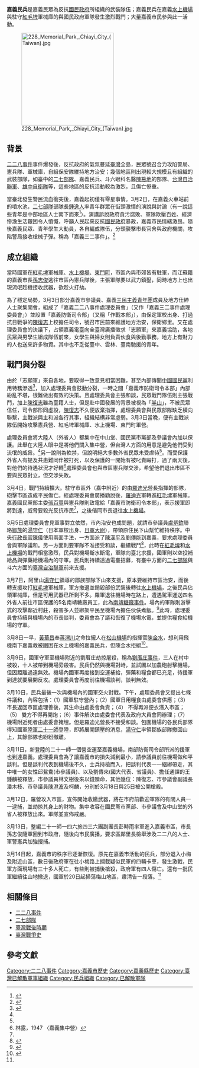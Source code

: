 {{Infobox military unit
| 名稱 = 嘉義民兵
| 國家 =  {{ROC|台湾省}}
| 時期 = 1947年3月3日－3月20日
| 兵科 = [[民兵|民兵]]、志願軍
| 效忠 = [[二二八事件處理委員會列表|嘉義二二八事件處理委員會]]
| 隸屬 = 嘉義防衛司令部
| 戰役 = [[二二八事件|二二八事件]]
}}
{{臺灣歷史}}
'''嘉義民兵'''是嘉義民眾為反抗[[國民政府|國民政府]]所組織的武裝隊伍；嘉義民兵在嘉義[[水上機場|水上機場]]與駐守[[紅毛埤|紅毛埤]]軍械庫的與國民政府軍隊發生激烈戰鬥；大量嘉義市民參與此一活動。

[[File:228_Memorial_Park,_Chiayi_City_(Taiwan).jpg|250px]]

==背景 ==
[[二二八事件|二二八事件]]事件爆發後，反抗政府的氣氛蔓延[[臺灣|臺灣]]全島，民眾號召合力攻陷警局、憲兵隊、軍械庫，自組保安隊維持地方治安；幾個地區則出現較大規模且有組織的武裝部隊，如臺中的[[二七部隊|二七部隊]]、嘉義民兵、斗六眼科名醫[[陳篡地|陳篡地]]的部隊、[[台灣自治聯軍|台灣自治聯軍]]、[[雄中自衛隊|雄中自衛隊]]等，這些地區的反抗活動較為激烈，且傷亡慘重。

當臺北發生警民流血衝突後，嘉義起初僅有零星事情。3月2日，在嘉義火車站前的噴水池，[[二七部隊|二七部隊]]部隊長[[鍾逸人|鍾逸人]]率青年群眾在街頭激情的演說與討論（有一說這些青年是中部地區人士南下而來<ref name="rimg.tw">{{Cite web |url=http://lcdn.rimg.tw/228tuioe/027b4921.pdf |title=王昭文，2000，〈燃燒的鳳凰花──228事件中的嘉義〉，《台灣教會公報》 |access-date=2015-07-15 |archive-url=https://web.archive.org/web/20150711075804/http://lcdn.rimg.tw/228tuioe/027b4921.pdf |archive-date=2015-07-11 |dead-url=yes }}</ref>）。演講訴說政府貪污腐敗、軍隊欺壓百姓、經濟慘澹生活艱困令人憤慨，呼籲人民起來反抗[[國民政府|國民政府]]暴政，嘉義市民情緒激昂。隨後嘉義民眾、青年學生大動員，各自編成隊伍，分頭襲擊市長官舍與政府機關，攻陷警局接收槍械子彈。稱為「嘉義三二事件」。<ref name="sinica.edu.tw">{{Cite web |url=http://www.rchss.sinica.edu.tw/NewWeb/files/archive/498_6b243b0d.pdf |title=台灣光復初期的民變-以嘉義三二事件為例 |accessdate=2015-07-16 |archive-date=2016-03-04 |archive-url=https://web.archive.org/web/20160304141431/http://www.rchss.sinica.edu.tw/NewWeb/files/archive/498_6b243b0d.pdf |dead-url=no }}</ref>

==成立組織==
當時國軍在[[紅毛埤|紅毛埤]]軍械庫、[[水上機場|水上機場]]、[[東門町|東門町]]，市區內與市郊皆有駐軍，而江蘇籍的嘉義市長[[孫志俊|孫志俊]]逃往市區內憲兵隊後，主張軍隊要以武力鎮壓，同時地方上也出現流氓趁機接收武器，欲趁火打劫。

為了穩定局勢，3月3日部分嘉義市參議員、嘉義[[三民主義青年團|三民主義青年團]]成員及地方仕紳人士聚集開會，組成了「嘉義二二八事件處理委員會」（又作「嘉義三二事件處理委員會」）並設置「嘉義防衛司令部」（又稱「作戰本部」），由保定軍校出身、打過抗日戰爭的[[陳復志|陳復志]]上校擔任司令，號召市民前來維護地方治安，保衛鄉里。又在處理委員會的決議下，占領嘉義電臺向全臺灣廣播徵求「志願軍」來嘉義協助，各地民眾與男學生組成隊伍前來，女學生與婦女則負責伙食與後勤事務，地方上有財力的人也送來許多物資。其中也不乏從臺中、雲林、臺南馳援的青年。

==戰鬥與分裂==
由於「志願軍」來自各地，要取得一致意見相當困難，甚至內部傳聞[[中國國民黨|中國國民黨]]利用特務滲透<ref>{{Cite web |url=http://www.ith.sinica.edu.tw/quarterly_download.php?name=01+%E4%BE%AF%E5%9D%A4%E5%AE%8F.pdf&filename=14310696682.pdf |title=重探「二二八事件處理委員會」的角色，侯坤宏，《臺灣史研究》第21卷第4期，頁1-56 |accessdate=2015-07-15 |archive-date=2016-03-04 |archive-url=https://web.archive.org/web/20160304190921/http://www.ith.sinica.edu.tw/quarterly_download.php?name=01+%E4%BE%AF%E5%9D%A4%E5%AE%8F.pdf&filename=14310696682.pdf |dead-url=no }}</ref>，加入處理委員會鼓動分裂，一時之間「嘉義市防衛司令本部」內部紛亂不堪，很難做出有效的決策。且處理委員會主張和談，民眾戰鬥隊伍則主張戰鬥，加上[[陳復志|陳復志]]雖為臺籍人士，但是赴中國發展的背景被視為「[[半山|半山]]」，不被民眾信任，司令部形同虛設，[[陳復志|陳復志]]不久便放棄指揮，處理委員會與民眾部隊缺乏橫向聯繫，主戰派與主和派各行其事，組織結構非常虛弱。3月3日當晚，便有主戰派隊伍開始攻擊憲兵營、紅毛埤軍械庫、水上機場、東門町軍營。

處理委員會將大陸人（外省人）都集中在中山堂、國民黨市黨部及參議會內加以保護。此舉在大陸人眼中是將他們關入集中營，但台灣人方面的用意是避免他們受到流氓的威脅。<ref name="rimg.tw"/>另一說則為軟禁，但說明絕大多數外省民眾未受虐待<ref name="sinica.edu.tw"/>。而受保護外省人有提及共患難同伴被打死，以及保護的一開始有被叱責毆打，過了兩天後，對他們的待遇狀況才好轉<ref>林露，1947 〈嘉義集中營〉</ref>處理委員會也與市區憲兵隊交涉，希望他們退出市區不要與民眾對立，但交涉失敗。

3月4日，戰鬥持續擴大。駐守市區外（嘉中附近）的由[[羅迪光|羅迪光]]營長指揮的部隊，砲擊市區造成平民傷亡。經處理委員會廣播勸說後，[[羅迪光|羅迪光]]軍轉進[[紅毛埤|紅毛埤]]軍械庫。嘉義國民黨部主委[[張百豐|張百豐]]與憲兵隊則致電給「嘉義市防衛司令本部」，表示援軍即將到達，威脅要殺光反抗市民<ref name="rimg.tw"/>，之後偕同市長退往[[水上機場|水上機場]]。

3月5日處理委員會見軍事對立依然，市內治安也成問題，就請市參議員[[盧炳欽|盧炳欽]]聯絡[[鄒族|鄒族]]的[[湯守仁|湯守仁]]（日本軍校出身、[[日軍大尉|日軍大尉]]），帶領原住民下山幫忙維持秩序。中央[[行政長官|行政長官]][[陳儀|陳儀]]使用兩面手法，一方面派了[[陳漢平|陳漢平]]及[[劉傳能|劉傳能]]到嘉義，要求處理委員會與軍隊議和。另一方面則要軍隊不准接受和談，繼續戰鬥<ref>{{cite web|url=http://www.wufi.org.tw/%E4%BA%8C%E4%BA%8C%E5%85%AB%E4%BA%8B%E4%BB%B6%E8%B2%AC%E4%BB%BB%E6%AD%B8%E5%B1%AC%E7%A0%94%E7%A9%B6%E5%A0%B1%E5%91%8A/|title=二二八事件責任歸屬研究報告|work=台灣獨立建國聯盟|accessdate=2015-07-15|archive-date=2020-10-22|archive-url=https://web.archive.org/web/20201022094137/http://www.wufi.org.tw/%E4%BA%8C%E4%BA%8C%E5%85%AB%E4%BA%8B%E4%BB%B6%E8%B2%AC%E4%BB%BB%E6%AD%B8%E5%B1%AC%E7%A0%94%E7%A9%B6%E5%A0%B1%E5%91%8A/|dead-url=no}}</ref>，此時在[[紅毛埤|紅毛埤]]和[[水上機場|水上機場]]的戰鬥相當激烈，民兵對機場斷水斷電，軍隊向臺北求援，國軍則以空投補給品與彈藥給機場內的守軍。民兵則持續透過電臺招募，有臺中方面的[[二七部隊|二七部隊]]與斗六方面的[[台灣自治聯軍|臺灣自治聯軍]]前來支援。

3月7日，阿里山[[湯守仁|湯守仁]]領導的鄒族部隊下山來支援，原本要維持市區治安，而後轉支援攻打[[紅毛埤|紅毛埤]]軍械庫，軍方撤退並銷毀部份武裝後轉往[[水上機場|水上機場]]，之後民兵佔領軍械庫，但是可用武器已所剩不多。羅軍退往機場時在路上，遭遇駕車運送四名外省人前往市區保護的5名南靖糖廠員工，此為[[南靖糖廠事件|南靖糖廠事件]]。場內的軍隊則游擊式的攻擊鄰近村莊，殺害多人並綁架平民至機場內擔任伙伕煮飯。<ref>{{cite web|url=https://www.taiwancon.com/240131/%E7%87%83%E7%87%92%E7%9A%84%E9%B3%B3%E5%87%B0%E8%8A%B1%E2%94%80%E2%94%80228-%E4%BA%8B%E4%BB%B6%E4%B8%AD%E7%9A%84%E5%98%89%E7%BE%A9%E2%97%8E%E7%8E%8B%E6%98%AD%E6%96%87.htm|title=燃燒的鳳凰花──228 事件中的嘉義|author=王昭文|publisher=台灣控|quote=三月八日，孫志俊回嘉義市和處委會談判，處委會要求軍警繳械，市長拒絕，談判再度破裂。台北再運彈藥補給到嘉義。機場附近的三和村被國軍燒掉三間子，三人被槍殺，多人被擄至空軍基地擔任煮飯、收拾屍體的工作。三月九日，機場附近的劉厝庄被國軍劫掠屠殺，三人在村中被殺，十人被帶到機場旁殺害。|accessdate=2019-09-11|archive-date=2020-12-17|archive-url=https://web.archive.org/web/20201217061531/https://www.taiwancon.com/240131/%e7%87%83%e7%87%92%e7%9a%84%e9%b3%b3%e5%87%b0%e8%8a%b1%e2%94%80%e2%94%80228-%e4%ba%8b%e4%bb%b6%e4%b8%ad%e7%9a%84%e5%98%89%e7%be%a9%e2%97%8e%e7%8e%8b%e6%98%ad%e6%96%87.htm|dead-url=no}}</ref>此時，處理委員會持續與機場內的市長談判，委員會為了議和恢復了機場水電，並提供糧食給機場的守軍。

3月8日一早，[[黃華昌|黃華昌]]奉[[蔣渭川|蔣渭川]]之命拉攏人在[[臺北松山機場|松山機場]]的指揮官[[陳金水_(上校)|陳金水]]，想利用飛機南下嘉義救被圍困在水上機場的嘉義民兵，但陳金水拒絕<ref name="叛逆的天空">{{cite book |author=黃華昌|chapter=〈松山機場軍情初探〉|title=《叛逆的天空: 黃華昌回憶錄》|date=2004-06-30|publisher=前衛出版社|location=台灣|language=zh-tw |isbn=9578014414}}</ref>。

3月9日，國軍守軍至機場附近的劉厝庄劫掠屠殺，稱為[[劉厝庄事件|劉厝庄事件]]，三人在村中被殺，十人被帶到機場旁殺害。民兵仍然與機場對峙，並試圖以加農砲射擊機場，但因距離過遠無效。機場內國軍再度接到空運補給，彈藥和糧食都已充足，待援軍到達就要展開反攻。處理委員會再度前往機場談判，談判無效。

3月10日，民兵最後一次與機場內的國軍交火對戰。下午，處理委員會又提出七條件議和，內容包括：（1）國軍駐守營內；（2）國軍日用糧食由處委會供應；（3）市長返回市區處理善後，其生命由處委會負責；（4） 不得再派便衣潛入市區；（5） 雙方不得再開炮；（6）事件解決由處委會代表及政府大員會同辦理；（7）機場附近死者由處委會掩埋。但是羅迪光營長不接受和談。包圍機場的各民兵部隊得知國軍[[陸軍二十一師|陸軍二十一師]]登陸，即將展開鎮壓的消息，[[湯守仁|湯守仁]]率領鄒族部隊撤回山上，其餘部隊也紛紛撤離。

3月11日，新登陸的二十一師一個營空運至嘉義機場，南部防衛司令部所派的援軍也到達嘉義。處理委員會為了讓嘉義市的損失減到最小，請參議員前往機場做和平談判。但是談判代表到機場後不久，士兵持槍而入，把談判代表一一綑綁帶走，其中唯一的女性邱鴛鴦(市參議員)、以及劉傳來(國大代表、省議員)、擔任通譯的王鍾麟被釋放，市參議員林文樹後來以錢贖命，其他幾位：陳復志、市參議會副議長潘木枝、市參議員[[陳澄波|陳澄波]]及柯麟，分別於3月18日與25日被公開槍殺。

3月12日，羅營攻入市區，宣佈開始收繳武器，將在市府前歡迎軍隊的有關人員一一逮捕，並劫掠其身上的財物。集中收容在國民黨市黨部、市參議會及中山堂的外省人被釋放出來。軍隊並宣佈戒嚴。

3月13日，整編二十一師一四六旅四三六團副團長彭時雨率軍進入嘉義市區，市長孫志俊隨軍回到市政府，隨後向市民廣播，要求區鄰里長檢舉涉及二二八的人士、軍警憲兵加強搜捕。

3月14日起，嘉義市的秩序已逐漸恢復。原先在嘉義市活動的民兵，部分退入小梅及附近山區，數日後政府軍在往小梅路上攔截疑似民軍的四輛卡車，發生激戰，民軍方面現場有三十多人死亡，有些則被捕後槍殺，政府軍有四人傷亡。還有一批民軍繼續往山地撤退，國軍於20日起掃蕩梅山地區，肅清告一段落。<ref name="rimg.tw"/>

== 相關條目 ==
* [[二二八事件|二二八事件]]
* [[二七部隊|二七部隊]]
* [[台灣戰後時期|臺灣戰後時期]]
* [[台灣戰爭史|臺灣戰爭史]]

==參考文獻==
{{reflist}}

{{台灣戰爭史}}

[[Category:二二八事件|Category:二二八事件]]
[[Category:嘉義市歷史|Category:嘉義市歷史]]
[[Category:嘉義縣歷史|Category:嘉義縣歷史]]

[[Category:臺灣已解散軍事組織|Category:臺灣已解散軍事組織]]
[[Category:民兵組織|Category:民兵組織]]
[[Category:已解散軍隊|Category:已解散軍隊]]